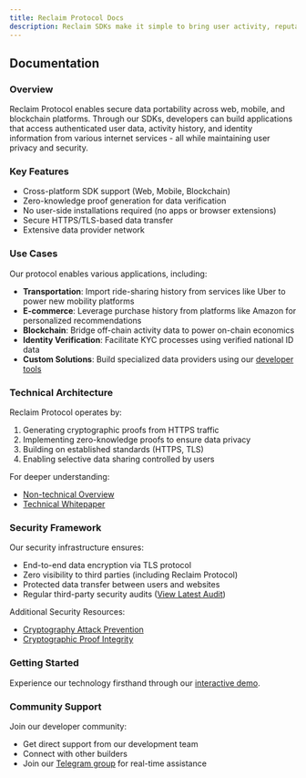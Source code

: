 ```yaml
---
title: Reclaim Protocol Docs
description: Reclaim SDKs make it simple to bring user activity, reputation, and identity from external websites into your own platform.
---
```


## Documentation

### Overview

Reclaim Protocol enables secure data portability across web, mobile, and blockchain platforms. Through our SDKs, developers can build applications that access authenticated user data, activity history, and identity information from various internet services - all while maintaining user privacy and security.

### Key Features

- Cross-platform SDK support (Web, Mobile, Blockchain)
- Zero-knowledge proof generation for data verification
- No user-side installations required (no apps or browser extensions)
- Secure HTTPS/TLS-based data transfer
- Extensive data provider network

### Use Cases

Our protocol enables various applications, including:
- **Transportation**: Import ride-sharing history from services like Uber to power new mobility platforms
- **E-commerce**: Leverage purchase history from platforms like Amazon for personalized recommendations
- **Blockchain**: Bridge off-chain activity data to power on-chain economics
- **Identity Verification**: Facilitate KYC processes using verified national ID data
- **Custom Solutions**: Build specialized data providers using our [developer tools](https://dev.reclaimprotocol.org)

### Technical Architecture

Reclaim Protocol operates by:
1. Generating cryptographic proofs from HTTPS traffic
2. Implementing zero-knowledge proofs to ensure data privacy
3. Building on established standards (HTTPS, TLS)
4. Enabling selective data sharing controlled by users

For deeper understanding:
- [Non-technical Overview](https://blog.reclaimprotocol.org/posts/reclaim-explained)
- [Technical Whitepaper](https://link.reclaimprotocol.org/whitepaper-draft)

### Security Framework

Our security infrastructure ensures:
- End-to-end data encryption via TLS protocol
- Zero visibility to third parties (including Reclaim Protocol)
- Protected data transfer between users and websites
- Regular third-party security audits ([View Latest Audit](https://blog.reclaimprotocol.org/posts/chacha-circuit-audit))

Additional Security Resources:

- [Cryptography Attack Prevention](https://blog.reclaimprotocol.org/posts/fake-key-reveal)
- [Cryptographic Proof Integrity](https://blog.reclaimprotocol.org/posts/honey-pot)

### Getting Started

Experience our technology firsthand through our [interactive demo](https://demo.reclaimprotocol.org).

### Community Support

Join our developer community:
- Get direct support from our development team
- Connect with other builders
- Join our [Telegram group](https://t.me/protocolreclaim) for real-time assistance


